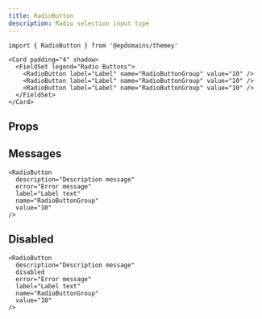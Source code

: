 ```yaml
---
title: RadioButton
description: Radio selection input type
---
```


```tsx
import { RadioButton } from '@epdomains/themey'
```

```tsx live=true
<Card padding="4" shadow>
  <FieldSet legend="Radio Buttons">
    <RadioButton label="Label" name="RadioButtonGroup" value="10" />
    <RadioButton label="Label" name="RadioButtonGroup" value="10" />
    <RadioButton label="Label" name="RadioButtonGroup" value="10" />
  </FieldSet>
</Card>
```

## Props

<PropsTable sourceLink={sourceLink} types={types} />

## Messages

```tsx live=true
<RadioButton
  description="Description message"
  error="Error message"
  label="Label text"
  name="RadioButtonGroup"
  value="10"
/>
```

## Disabled

```tsx live=true
<RadioButton
  description="Description message"
  disabled
  error="Error message"
  label="Label text"
  name="RadioButtonGroup"
  value="10"
/>
```
